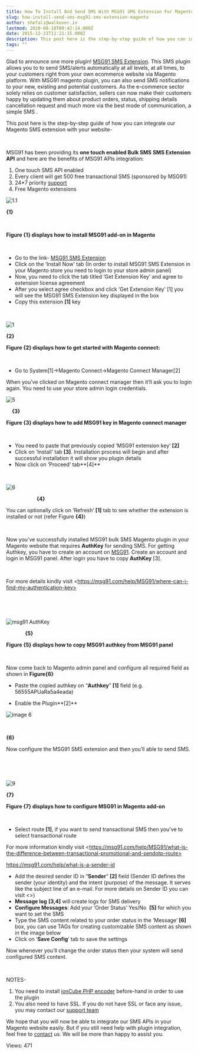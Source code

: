 ```yaml
---
title: How To Install And Send SMS With MSG91 SMS Extension For Magento
slug: how-install-send-sms-msg91-sms-extension-magento
author: shefali@walkover.in
lastmod: 2020-08-18T09:42:14.000Z
date: 2015-12-31T11:21:15.000Z
description: This post here is the step-by-step guide of how you can integrate our Magento SMS extension with your website. MSG91 has been providing its one touch enabled Bulk SMS
tags: ""
---
```


Glad to announce one more plugin! [MSG91 SMS Extension](https://msg91.com/sms-addons/). This SMS plugin allows you to to send SMS/alerts automatically at all levels, at all times, to your customers right from your own ecommerce website via Magento platform. With MSG91 magento plugin, you can also send SMS notifications to your new, existing and potential customers. As the e-commerce sector solely relies on customer satisfaction, sellers can now make their customers happy by updating them about product orders, status, shipping details cancellation request and much more via the best mode of communication, a simple SMS .


This post here is the step-by-step guide of how you can integrate our Magento SMS extension with your website-


 


MSG91 has been providing its **one touch enabled Bulk SMS** **SMS Extension API** and here are the benefits of MSG91 APIs integration:


1. One touch SMS API enabled
2. Every client will get 500 free transactional SMS (sponsored by MSG91)
3. 24\*7 priority [support](mailto:Support@msg91.com)
4. Free Magento extensions



![1.1](https://images-msg91.s3.ap-south-1.amazonaws.com/content/images/wordpress/2015/12/1.1.png)


**{1}**


 


**Figure {1} displays how to install MSG91 add-on in Magento**


 


* Go to the link- [MSG91 SMS Extension](https://www.magentocommerce.com/magento-connect/msg91-messaging-extension.html)
* Click on the ‘Install Now’ tab (In order to install MSG91 SMS Extension in your Magento store you need to login to your store admin panel)
* Now, you need to click the tab titled ‘Get Extension Key’ and agree to extension license agreement
* After you select agree checkbox and click ‘Get Extension Key’ [1] you will see the MSG91 SMS Extension key displayed in the box
* Copy this extension **[1]** key


 


![1](https://images-msg91.s3.ap-south-1.amazonaws.com/content/images/wordpress/2015/12/1.jpg)


**{2}**


**Figure {2} displays how to get started with Magento connect:**


 


* Go to System[1]->Magento Connect->Magento Connect Manager[2]


When you’ve clicked on Magento connect manager then it’ll ask you to login again. You need to use your store admin login credentials.


![5](https://images-msg91.s3.ap-south-1.amazonaws.com/content/images/wordpress/2015/12/5.jpg)


    **{3}**


**Figure {3} displays how to add MSG91 key in Magento connect manager**


 


* You need to paste that previously copied ‘MSG91 extension key’ **[2]**
* Click on ‘Install’ tab **[3]**. Installation process will begin and after successful installation it will show you plugin details
* Now click on ‘Proceed’ tab**[4]**


 


![6](https://images-msg91.s3.ap-south-1.amazonaws.com/content/images/wordpress/2015/12/6.jpg)                              


                     **{4}**


You can optionally click on ‘Refresh’ **[1]** tab to see whether the extension is installed or not (refer Figure **{4}**)


 


Now you’ve successfully installed MSG91 bulk SMS Magento plugin in your Magento website that requires **AuthKey** for sending SMS. For getting Authkey, you have to create an account on [MSG91](https://msg91.com/signup). Create an account and login in MSG91 panel. After login you have to copy **AuthKey** [3]. 


 


For more details kindly visit \<https://msg91.com/help/MSG91/where-can-i-find-my-authentication-key>


 


 


![msg91 AuthKey](https://images-msg91.s3.ap-south-1.amazonaws.com/content/images/wordpress/2015/12/msg91-AuthKey.png)


             **{5}**


**Figure {5} displays how to copy MSG91 authkey from MSG91 panel**


 


Now come back to Magento admin panel and configure all required field as shown in **Figure{6}**


* Paste the copied authkey on “**Authkey**” **[1]** field (e.g. 56555APUaRa5a4eada)


* Enable the Plugin**[2]**


![image 6](https://images-msg91.s3.ap-south-1.amazonaws.com/content/images/wordpress/2015/12/image-6.png)


     


**{6}**


Now configure the MSG91 SMS extension and then you’ll able to send SMS.


 


 


![9](https://images-msg91.s3.ap-south-1.amazonaws.com/content/images/wordpress/2015/12/9.jpg)


**{7}**


**Figure {7} displays how to configure MSG91 in Magento add-on**


 


* Select route **[1]**, if you want to send transactional SMS then you’ve to select transactional route


For more information kindly visit \<https://msg91.com/help/MSG91/what-is-the-difference-between-transactional-promotional-and-sendotp-route>

https://msg91.com/help/what-is-a-sender-id
* Add the desired sender ID in “**Sender**” **[2]** field (Sender ID defines the sender (your identity) and the intent (purpose) of the message. It serves like the subject line of an e-mail. For more details on Sender ID you can visit \<>)
* **Message log** **[3,4]** will create logs for SMS delivery
* **Configure Messages**: Add your ‘Order Status’ Yes/No  **[5]** for which you want to set the SMS
* Type the SMS content related to your order status in the ‘Message’ **[6]** box, you can use TAGs for creating customizable SMS content as shown in the image below
* Click on ‘**Save Config**’ tab to save the settings


Now whenever you’ll change the order status then your system will send configured SMS content.


 


NOTES-


1. You need to install [ionCube PHP encoder](https://www.ioncube.com/) before-hand in order to use the plugin
2. You also need to have SSL. If you do not have SSL or face any issue, you may contact our [support team](https://msg91.com/help/how-can-i-contact-support)


We hope that you will now be able to integrate our SMS APIs in your Magento website easily. But if you still need help with plugin integration, feel free to [contact](https://msg91.com/contact-us) us. We will be more than happy to assist you.


 Views: 471


